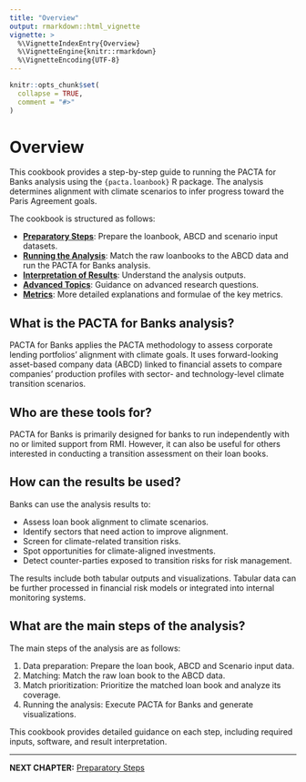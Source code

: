 ```yaml
---
title: "Overview"
output: rmarkdown::html_vignette
vignette: >
  %\VignetteIndexEntry{Overview}
  %\VignetteEngine{knitr::rmarkdown}
  %\VignetteEncoding{UTF-8}
---
```


```r
knitr::opts_chunk$set(
  collapse = TRUE,
  comment = "#>"
)
```

# Overview

This cookbook provides a step-by-step guide to running the PACTA for Banks analysis using the `{pacta.loanbook}` R package. The analysis determines alignment with climate scenarios to infer progress toward the Paris Agreement goals.

The cookbook is structured as follows:

- **[Preparatory Steps](cookbook_preparatory_steps.html)**: Prepare the loanbook, ABCD and scenario input datasets.
- **[Running the Analysis](cookbook_running_the_analysis.html)**: Match the raw loanbooks to the ABCD data and run the PACTA for Banks analysis.
- **[Interpretation of Results](cookbook_interpretation.html)**: Understand the analysis outputs.
- **[Advanced Topics](cookbook_advanced_use_cases.html)**: Guidance on advanced research questions.
- **[Metrics](cookbook_metrics.html)**: More detailed explanations and formulae of the key metrics.

## What is the PACTA for Banks analysis?

PACTA for Banks applies the PACTA methodology to assess corporate lending portfolios' alignment with climate goals. It uses forward-looking asset-based company data (ABCD) linked to financial assets to compare companies' production profiles with sector- and technology-level climate transition scenarios.

## Who are these tools for?

PACTA for Banks is primarily designed for banks to run independently with no or limited support from RMI. However, it can also be useful for others interested in conducting a transition assessment on their loan books.

## How can the results be used?

Banks can use the analysis results to:

- Assess loan book alignment to climate scenarios.
- Identify sectors that need action to improve alignment.
- Screen for climate-related transition risks.
- Spot opportunities for climate-aligned investments.
- Detect counter-parties exposed to transition risks for risk management.

The results include both tabular outputs and visualizations. Tabular data can be further processed in financial risk models or integrated into internal monitoring systems.

## What are the main steps of the analysis?

The main steps of the analysis are as follows:

1. Data preparation: Prepare the loan book, ABCD and Scenario input data.
2. Matching: Match the raw loan book to the ABCD data.
3. Match prioritization: Prioritize the matched loan book and analyze its coverage.
4. Running the analysis: Execute PACTA for Banks and generate visualizations.

This cookbook provides detailed guidance on each step, including required inputs, software, and result interpretation.

---

**NEXT CHAPTER:** [Preparatory Steps](cookbook_preparatory_steps.html)
